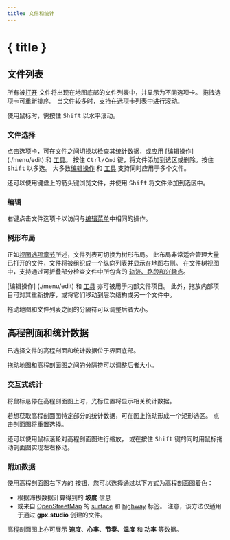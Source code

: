 ```yaml
---
title: 文件和统计
---
```


<script>
</script>

# { title }

## 文件列表

所有被[打开](./menu/file) 文件将出现在地图底部的文件列表中，并显示为不同选项卡。
拖拽选项卡可重新排序。
当文件较多时，支持在选项卡列表中进行滚动。

<DocsNote>

使用鼠标时，需按住 <kbd>Shift</kbd> 以水平滚动。

</DocsNote>

### 文件选择

点击选项卡，可在文件之间切换以检查其统计数据，或应用 [编辑操作] (./menu/edit) 和 [工具](./toolbar)。
按住 <kbd>Ctrl/Cmd</kbd> 键，将文件添加到选区或删除。按住 <kbd>Shift</kbd> 以多选。
大多数[编辑操作](./menu/edit) 和 [工具](./toolbar) 支持同时应用于多个文件。

<DocsNote>

还可以使用键盘上的箭头键浏览文件，并使用 <kbd>Shift</kbd> 将文件添加到选区中。

</DocsNote>

### 编辑

右键点击文件选项卡以访问与[编辑菜单](./menu/edit)中相同的操作。

### 树形布局

正如[视图选项章节](./menu/view)所述，文件列表可切换为树形布局。
此布局非常适合管理大量已打开的文件，文件将被组织成一个纵向列表并显示在地图右侧。
在文件树视图中，支持通过可折叠部分检查文件中所包含的 [轨迹、路段和兴趣点](./gpx)。

[编辑操作] (./menu/edit) 和 [工具](./toolbar) 亦可被用于内部文件项目。
此外，拖放内部项目可对其重新排序，或将它们移动到层次结构或另一个文件中。

<DocsNote>

拖动地图和文件列表之间的分隔符可以调整后者大小。

</DocsNote>

## 高程剖面和统计数据

已选择文件的高程剖面和统计数据位于界面底部。

<DocsNote>

拖动地图和高程剖面图之间的分隔符可以调整后者大小。

</DocsNote>

### 交互式统计

将鼠标悬停在高程剖面图上时，光标位置将显示相关统计数据。

若想获取高程剖面图特定部分的统计数据，可在图上拖动形成一个矩形选区。
点击剖面图将重置选择。

还可以使用鼠标滚轮对高程剖面图进行缩放， 或在按住 <kbd>Shift</kbd> 键的同时用鼠标拖动剖面图实现左右移动。

### 附加数据

使用高程剖面图右下方的 <kbd><ChartNoAxesColumn size="16" class="inline-block" style="margin-bottom: 2px"/></kbd> 按钮，您可以选择通过以下方式为高程剖面图着色：

- 根据海拔数据计算得到的 **坡度** 信息
- 或来自 <a href="https://www.openstreetmap.org/" target="_blank">OpenStreetMap</a> 的 <a href="https://wiki.openstreetmap.org/wiki/Key:surface" target="_blank">surface</a> 和 <a href="https://wiki.openstreetmap.org/wiki/Key:highway" target="_blank">highway</a> 标签。
  注意，该方法仅适用于通过 **gpx.studio** 创建的文件。

高程剖面图上亦可展示 **速度**、**心率**、**节奏**、**温度** 和 **功率** 等数据。
